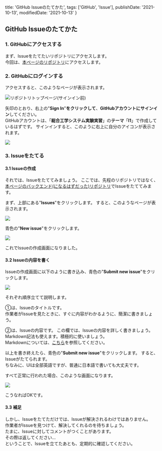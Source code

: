 
  title: 'GitHub Issueのたてかた',
  tags: ['GitHub', 'Issue'],
  publishDate: '2021-10-13',
  modifiedDate: '2021-10-13'
}


## GitHub Issueのたてかた

<Card>

### 1. GitHubにアクセスする

まず、Issueをたてたいリポジトリにアクセスします。  
今回は、[本ページのリポジトリ](https://github.com/haru-0205/timetable-frontend-next)にアクセスします。

</Card>

<Card>

### 2. GitHubにログインする

アクセスすると、このようなページが表示されます。

<Image src={fig1} alt="リポジトリトップページ(サインイン前)" layout='intrinsic' width={720}/>

矢印のとおり、右上の"**Sign In**"**をクリックして**、**GitHubアカウントにサインイン**してください。  
GitHubアカウントは、「**総合工学システム実験実習**」の**テーマ**「**I1**」で作成しているはずです。
サインインすると、このように右上に自分のアイコンが表示されます。

<Image src={fig2} layout="intrinsic" width={720} />

</Card>

<Card>

### 3. Issueをたてる

<Card>

#### 3.1 Issueの作成

それでは、Issueをたててみましょう。
ここでは、先程のリポジトリではなく、[本ページのバックエンド(になるはずだった)リポジトリ](https://github.com/haru-0205/timetable-backend-rust)でIssueをたててみます。


まず、上部にある"**Issues**"をクリックします。
すると、このようなページが表示されます。

<Image src={fig3} layout='intrinsic' width={720} />

青色の"**New issue**"をクリックします。

<Image src={fig4} layout='intrinsic' width={720} />

これでIssueの作成画面になりました。

</Card>
<Card>

#### 3.2 Issueの内容を書く

Issueの作成画面に以下のように書き込み、青色の"**Submit new issue**"をクリックします。

<Image src={fig5} layout='intrinsic' width={720} />

それぞれ順序立てて説明します。  

①は、Issueのタイトルです。  
作業者がIssueを見たときに、すぐに内容がわかるように、簡潔に書きましょう。  

②は、Issueの内容です。
この欄では、Issueの内容を詳しく書きましょう。  
Markdown記法も使えます。積極的に使いましょう。  
Markdownについては、[こちら](https://zenn.dev/haru_0205/articles/3b2f764d40e7ad)を参照してください。  

以上を書き終えたら、青色の"**Submit new issue**"をクリックします。
すると、Issueがたてられます。  
ちなみに、UIは全部英語ですが、普通に日本語で書いても大丈夫です。

すべて正常に行われた場合、このような画面になります。

<Image src={fig6} layout='intrinsic' width={720} />

こうなればOKです。  

</Card>
<Card>

#### 3.3 補足

しかし、Issueをたてただけでは、Issueが解決されるわけではありません。  
作業者がIssueを見つけて、解決してくれるのを待ちましょう。  
たまに、Issueに対してコメントがつくことがあります。  
その際は返してください...  
ということで、Issueを立てたあとも、定期的に確認してください。

</Card>
</Card>

